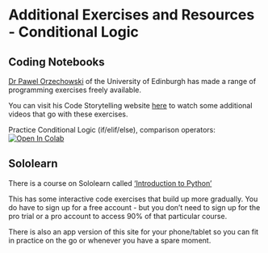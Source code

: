 # Additional Exercises and Resources - Conditional Logic

## Coding Notebooks

[Dr Pawel Orzechowski](https://github.com/drpawelo) of the University of Edinburgh has made a range of programming exercises freely available.

You can visit his Code Storytelling website [here](http://www.codestorytelling.com/) to watch some additional videos that go with these exercises.

Practice Conditional Logic (if/elif/else), comparison operators: <a target="_blank" href="https://colab.research.google.com/github/drpawelo/python-storytelling/blob/main/B02%20Badge%20-%20Conditions%20and%20Logic%20v%201.5.ipynb">
  <img src="https://colab.research.google.com/assets/colab-badge.svg" alt="Open In Colab"/>
</a>

## Sololearn

There is a course on Sololearn called ['Introduction to Python'](https://www.sololearn.com/en/learn/courses/python-introduction)

This has some interactive code exercises that build up more gradually.
You do have to sign up for a free account - but you don't need to sign up for the pro trial or a pro account to access 90% of that particular course.

There is also an app version of this site for your phone/tablet so you can fit in practice on the go or whenever you have a spare moment.
